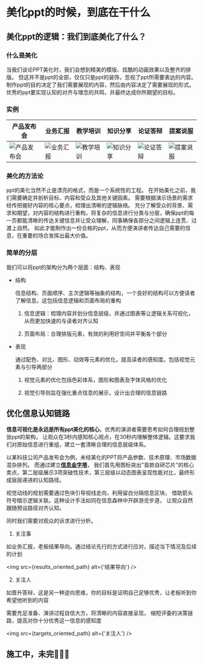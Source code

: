 
# 美化ppt的时候，到底在干什么

## 美化ppt的逻辑：我们到底美化了什么？

### 什么是美化

当我们谈论PPT美化时，我们会想到精美的模版、炫酷的动画效果以及整齐的排版。
但这并不是ppt的全部，仅仅只是ppt的装饰，忽视了ppt所需要表达的内容。
制作ppt的目的决定了我们需要展现的内容，然后由内容决定了需要展现的形式。
优秀的ppt要实现认知的对齐与理念的共鸣，并最终达成你所期望的目标。

### 实例

| 产品发布会                                             | 业务汇报                                              | 教学培训                                                | 知识分享                                                | 论证答辩                                              | 提案说服                                       |
| ------------------------------------------------------ | ----------------------------------------------------- | ------------------------------------------------------- | ------------------------------------------------------- | ----------------------------------------------------- | ---------------------------------------------- |
| <img src={product_publish_example} alt="产品发布会" /> | <img src={bussiness_report_example} alt="业务汇报" /> | <img src={teaching_trainning_example} alt="教学培训" /> | <img  src={knowledge_sharing_example} alt="知识分享" /> | <img src={argument_defense_example} alt="论证答辩" /> | <img  src={proposal_example} alt="提案说服" /> |

### 美化的方法论

ppt的美化当然不止是漂亮的格式，而是一个系统性的工程。
在开始美化之前，我们需要确定并剖析目标、内容和受众及其他关键因素。
需要根据演示场景的需求经传把握好内容的核心要点，梳理出清晰的逻辑脉络。
充分了解受众的背景、需求和期望，对内容的结构进行重构，将复杂的信息进行分类与分层，确保ppt的每一页都能清晰的传达关键信息并让受众理解，同事确保各部分之间逻辑上连贯、过渡上自然。
如此才能制作出一份合格的ppt，从而方便演讲者传达自己需要的信息，在重要的场合发挥出最大价值。

### 简单的分层

我们可以将ppt的架构分为两个层面：结构、表现

- 结构

  信息结构、页面顺序、主次逻辑等抽象的结构，一个良好的结构可以方便读者了解信息。这包括信息逻辑和页面布局的重构
  1. 信息逻辑：梳理内容并划分信息层级，并通过图表等让逻辑关系可视化，从而更加快速的与读者对齐认知

  2. 页面布局：合理排版元素，有效的利用好空间并平衡各个部分

- 表现

  通过配色、对比、图形、动效等元素的优化，提高读者的感知度。包括视觉元素与引导两部分
  1. 视觉元素的优化包括色彩体系，图形和图表及字体风格的优化

  2. 视觉引导则旨在强化重点信息的展示，设计出合理的信息链路

## 优化信息认知链路

**信息可视化是永远是所有ppt美化的核心**。优秀的演讲者需要思考如何合理规划整张ppt的架构，
让观众在3秒内感知核心观点，在30秒内理解整体逻辑。这要求我们对原始信息进行重组，建立一套清晰合理的信息层级体系。

以某科技公司产品发布会为例，未经美化的PPT将产品参数、技术原理、市场数据混杂排列。
而通过建立[**信息金字塔**](https://zhuanlan.zhihu.com/p/638149489)，
我们首先用图标突出"首款自研芯片"的核心卖点，第二层级展示3项突破性技术，第三层级以动态图表呈现性能对比，最终形成层层递进的认知路径。

视觉动线的规划需要通过色块引导视线走向，利用留白分隔信息区块，
借助箭头符号暗示逻辑关联。这种设计手法如同在信息森林中开辟游览步道，
让观众自然跟随预设路径对齐认知。

同时我们需要对观众的诉求进行分析。

1. 关注事

如业务汇报，老板结果导向。通过结论先行的方式进行应对，描述当下情况及后续的计划

<img src={results_oriented_path} alt={'结果导向'} />

2. 关注人

如晋升答辩，这是另一种逆向思维，你的目标是证明自己足够优秀，让老板听到你希望他听到的内容

需要充足准备、演讲过程自信大方，将清晰的内容直接呈现，
缩短评委的决策链路，提高对你十分优秀这一信息的感知度

<img src={targets_oriented_path} alt={'关注人'} />

## 施工中，未完🚧🚧🚧
